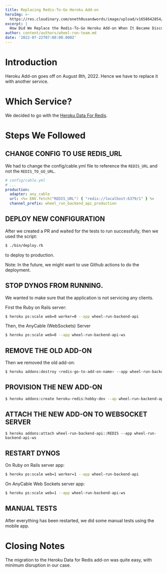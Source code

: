 ```yaml
---
title: Replacing Redis-To-Go Heroku Add-on
heroImg: >-
  https://res.cloudinary.com/oneth0usandwords/image/upload/v1658642854/wheel-run/production/website/ferrari-3090880_1920_sdxtzk.jpg
excerpt: |
  How Did We Replace the Redis-To-Go Heroku Add-on When It Became Discontinued
author: content/authors/wheel-run-team.md
date: '2022-07-22T07:00:00.000Z'
---
```


# Introduction

Heroku Add-on goes off on August 8th, 2022. Hence we have to replace it with another service.

# Which Service?

We decided to go with the [Heroku Data For Redis](https://devcenter.heroku.com/articles/heroku-redis).

# Steps We Followed

## CHANGE CONFIG TO USE REDIS\_URL

We had to change the config/cable.yml file to reference the `REDIS_URL` and not the `REDIS_TO_GO_URL`.

```yaml
# config/cable.yml
# ...
production:
  adapter: any_cable
  url: <%= ENV.fetch("REDIS_URL") { "redis://localhost:6379/1" } %>
  channel_prefix: wheel_run_backend_api_production
```

## DEPLOY NEW CONFIGURATION

After we created a PR and waited for the tests to run successfully, then we used the script:

```bash
$ ./bin/deploy.rb
```

to deploy to production.

Note: In the future, we might want to use Github actions to do the deployment.

## STOP DYNOS FROM RUNNING.

We wanted to make sure that the application is not servicing any clients.

First the Ruby on Rails server:

```bash
$ heroku ps:scale web=0 worker=0 --app wheel-run-backend-api
```

Then, the AnyCable (WebSockets) Server

```bash
$ heroku ps:scale web=0 --app wheel-run-backend-api-ws
```

## REMOVE THE OLD ADD-ON

Then we removed the old add-on:

```bash
$ heroku addons:destroy <redis-go-to-add-on-name> --app wheel-run-backend-api
```

## PROVISION THE NEW ADD-ON

```bash
$ heroku addons:create heroku-redis:hobby-dev --ap wheel-run-backend-api
```

## ATTACH THE NEW ADD-ON TO WEBSOCKET SERVER

```
$ heroku addons:attach wheel-run-backend-api::REDIS --app wheel-run-backend-api-ws
```

## RESTART DYNOS

On Ruby on Rails server app:

```bash
$ heroku ps:scale web=1 worker=1 --app wheel-run-backend-api
```

On AnyCable Web Sockets server app:

```bash
$ heroku ps:scale web=1 --app wheel-run-backend-api-ws
```

## MANUAL TESTS

After everything has been restarted, we did some manual tests using the mobile app.

# Closing Notes

The migration to the Heroku Data for Redis add-on was quite easy, with minimum disruption in our case.
